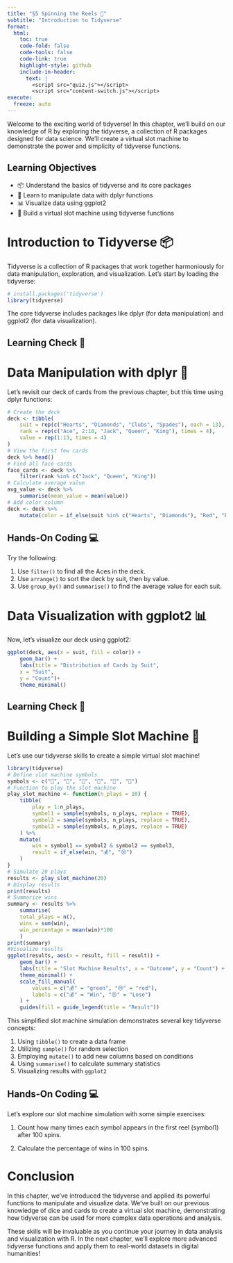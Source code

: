 ```yaml
---
title: "§5 Spinning the Reels 🎰"
subtitle: "Introduction to Tidyverse"
format:
  html:
    toc: true
    code-fold: false
    code-tools: false
    code-link: true
    highlight-style: github
    include-in-header:
      text: |
        <script src="quiz.js"></script>
        <script src="content-switch.js"></script>
execute:
  freeze: auto
---
```


Welcome to the exciting world of tidyverse! In this chapter, we'll build on our knowledge of R by exploring the tidyverse, a collection of R packages designed for data science. We'll create a virtual slot machine to demonstrate the power and simplicity of tidyverse functions.

::: {.callout-tip}
## Learning Objectives
- 📦 Understand the basics of tidyverse and its core packages
- 🔄 Learn to manipulate data with dplyr functions
- 📊 Visualize data using ggplot2
- 🎰 Build a virtual slot machine using tidyverse functions
:::

# Introduction to Tidyverse 📦

Tidyverse is a collection of R packages that work together harmoniously for data manipulation, exploration, and visualization. Let's start by loading the tidyverse:

```r
# install.packages('tidyverse')
library(tidyverse)
```


The core tidyverse includes packages like dplyr (for data manipulation) and ggplot2 (for data visualization).

## Learning Check 🏁 

<div id="quiz1"></div>

<script>
createQuiz({
  questions: [
    {
      text: "What is tidyverse?",
      options: [
        "A single R package",
        "A collection of R packages for data science",
        "A programming language",
        "A type of data structure"
      ]
    },
    {
      text: "Which of the following is NOT a core tidyverse package?",
      options: [
        "dplyr",
        "ggplot2",
        "tidyr",
        "base"
      ]
    }
  ],
  answers: [1, 3]
}, "quiz1");
</script>

# Data Manipulation with dplyr 🔄

Let's revisit our deck of cards from the previous chapter, but this time using dplyr functions:


```r
# Create the deck
deck <- tibble(
    suit = rep(c("Hearts", "Diamonds", "Clubs", "Spades"), each = 13),
    rank = rep(c("Ace", 2:10, "Jack", "Queen", "King"), times = 4),
    value = rep(1:13, times = 4)
)
# View the first few cards
deck %>% head()
# Find all face cards
face_cards <- deck %>%
    filter(rank %in% c("Jack", "Queen", "King"))
# Calculate average value
avg_value <- deck %>%
    summarise(mean_value = mean(value))
# Add color column
deck <- deck %>%
    mutate(color = if_else(suit %in% c("Hearts", "Diamonds"), "Red", "Black"))
```


## Hands-On Coding 💻

Try the following:

1. Use `filter()` to find all the Aces in the deck.
2. Use `arrange()` to sort the deck by suit, then by value.
3. Use `group_by()` and `summarise()` to find the average value for each suit.

<div id="hidden-content1" style="display: none;">

```r
# Find all Aces
aces <- deck %>%
    filter(rank == "Ace")
# Sort deck
sorted_deck <- deck %>%
    arrange(suit, value)
# Average value by suit
avg_by_suit <- deck %>%
    group_by(suit) %>%
    summarise(avg_value = mean(value))
```


</div>

<script>
createToggleSection('button1', 'hidden-content1');
</script>

# Data Visualization with ggplot2 📊

Now, let's visualize our deck using ggplot2:

```r
ggplot(deck, aes(x = suit, fill = color)) +
    geom_bar() +
    labs(title = "Distribution of Cards by Suit",
    x = "Suit",
    y = "Count")+
    theme_minimal()
```


## Learning Check 🏁

<div id="quiz2"></div>

<script>
createQuiz({
  questions: [
    {
      text: "Which function is used to create a new variable in dplyr?",
      options: [
        "filter()",
        "mutate()",
        "summarise()",
        "arrange()"
      ]
    },
    {
      text: "What does the %>% operator do in tidyverse?",
      options: [
        "Multiplies values",
        "Pipes the output of one function to the input of another",
        "Creates a new data frame",
        "Filters data"
      ]
    }
  ],
  answers: [1, 1]
}, "quiz2");
</script>

# Building a Simple Slot Machine 🎰

Let's use our tidyverse skills to create a simple virtual slot machine!

```r
library(tidyverse)
# Define slot machine symbols
symbols <- c("🍒", "🍋", "🍊", "🍇", "🔔", "💎")
# Function to play the slot machine
play_slot_machine <- function(n_plays = 10) {
    tibble(
        play = 1:n_plays,
        symbol1 = sample(symbols, n_plays, replace = TRUE),
        symbol2 = sample(symbols, n_plays, replace = TRUE),
        symbol3 = sample(symbols, n_plays, replace = TRUE)
    ) %>%
    mutate(
        win = symbol1 == symbol2 & symbol2 == symbol3,
        result = if_else(win, "💰", "😢")
    )
}
# Simulate 20 plays
results <- play_slot_machine(20)
# Display results
print(results)
# Summarize wins
summary <- results %>%
    summarise(
    total_plays = n(),
    wins = sum(win),
    win_percentage = mean(win)*100
    )
print(summary)
#Visualize results
ggplot(results, aes(x = result, fill = result)) +
    geom_bar() +
    labs(title = "Slot Machine Results", x = "Outcome", y = "Count") +
    theme_minimal() +
    scale_fill_manual(
        values = c("💰" = "green", "😢" = "red"),
        labels = c("💰" = "Win", "😢" = "Lose")
    ) +
    guides(fill = guide_legend(title = "Result"))
```


This simplified slot machine simulation demonstrates several key tidyverse concepts:

1. Using `tibble()` to create a data frame
2. Utilizing `sample()` for random selection
3. Employing `mutate()` to add new columns based on conditions
4. Using `summarise()` to calculate summary statistics
5. Visualizing results with `ggplot2`

## Hands-On Coding 💻

Let's explore our slot machine simulation with some simple exercises:

1. Count how many times each symbol appears in the first reel (symbol1) after 100 spins.

2. Calculate the percentage of wins in 100 spins.

<div id="hidden-content2" style="display: none;">

```r
# Simulate 100 spins
set.seed(123) # For reproducibility
results <- play_slot_machine(100)

# 1. Count symbols in the first reel
symbol_counts <- results %>%
    count(symbol1, name = "frequency") %>%
    arrange(desc(frequency))

print("Symbol counts in the first reel:")
print(symbol_counts)

# 2. Calculate win percentage
win_percentage <- results %>%
    summarise(win_percent = mean(win)*100) %>%
    pull(win_percent)
print(paste("Win percentage:", round(win_percentage, 2), "%"))
```

</div>

# Conclusion

In this chapter, we've introduced the tidyverse and applied its powerful functions to manipulate and visualize data. We've built on our previous knowledge of dice and cards to create a virtual slot machine, demonstrating how tidyverse can be used for more complex data operations and analysis.

These skills will be invaluable as you continue your journey in data analysis and visualization with R. In the next chapter, we'll explore more advanced tidyverse functions and apply them to real-world datasets in digital humanities!